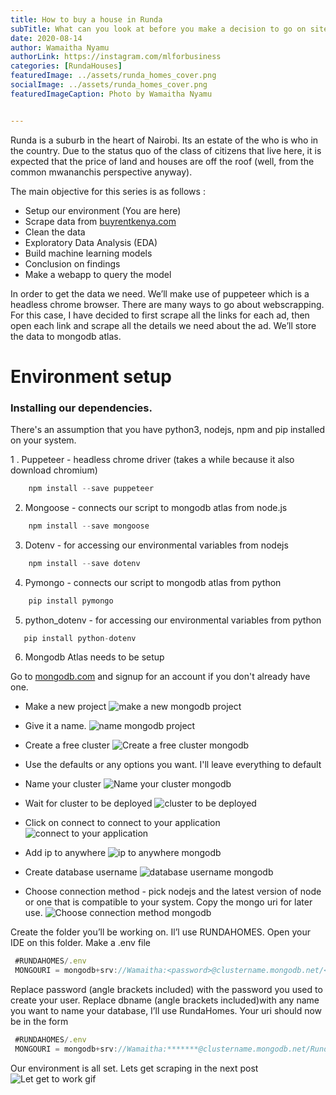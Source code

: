 ```yaml
---
title: How to buy a house in Runda
subTitle: What can you look at before you make a decision to go on site?
date: 2020-08-14
author: Wamaitha Nyamu
authorLink: https://instagram.com/mlforbusiness
categories: [RundaHouses]
featuredImage: ../assets/runda_homes_cover.png
socialImage: ../assets/runda_homes_cover.png
featuredImageCaption: Photo by Wamaitha Nyamu


---
```

<SEO title="Using machine learning techniques to deterimine housing prices in runda" description="End to end
datascience project for determining housing prices in runda" />


Runda is a suburb in the heart of Nairobi. Its an estate of the who is who in the country. Due to the status quo of
the class of citizens that live here, it is expected that the price of land and houses are off the roof (well, from
the common mwananchis perspective anyway).

The main objective for this series is as follows :
* Setup our environment (You are here)
* Scrape data from [buyrentkenya.com](https://buyrentkenya.com)
* Clean the data
* Exploratory Data Analysis (EDA)
* Build machine learning models
* Conclusion on findings
* Make a webapp to query the model

In order to get the data we need. We’ll make use of puppeteer which is a headless chrome browser. There are many ways
 to go about webscrapping. For this case, I have decided to first scrape all the links for each ad, then open each link and scrape all the details we need about the ad. We’ll store the data to mongodb atlas.
# Environment setup

### Installing our dependencies.
There's an assumption that you have python3, nodejs, npm and pip installed on your system.

1 . Puppeteer - headless chrome driver (takes a while because it also download chromium)

```javascript
    npm install --save puppeteer

```
2. Mongoose - connects our script to mongodb atlas from node.js


```javascript
    npm install --save mongoose

```

3. Dotenv - for accessing our environmental variables from nodejs

```javascript
    npm install --save dotenv
```

4. Pymongo - connects our script to mongodb atlas from python

```python
    pip install pymongo

```

5. python_dotenv - for accessing our environmental variables from python

```python
   pip install python-dotenv

```

6. Mongodb Atlas needs to be setup

Go to [mongodb.com](https://mongodb.com) and signup for an account if you don't already have one.

* Make a new project
![make a new mongodb project](../assets/runda_homes/new_project.png)

* Give it a name.
![name mongodb project](../assets/runda_homes/project_name_mongodb.png)


* Create a free cluster
![Create a free cluster mongodb ](../assets/runda_homes/free_cluster.png)

* Use the defaults or any options you want. I'll leave everything to default
* Name your cluster
![Name your cluster mongodb](../assets/runda_homes/cluster_name.png)
* Wait for cluster to be deployed
![cluster to be deployed](../assets/runda_homes/wait_deploy.png)
* Click on connect to connect to your application
![connect to your application](../assets/runda_homes/connect_your_application.png)

* Add ip to anywhere
![ip to anywhere  mongodb](../assets/runda_homes/add_ip.png)

* Create database username
![database username mongodb](../assets/runda_homes/create_db_username.png)

* Choose connection method - pick nodejs and the latest version of node or one that is compatible to your system.
Copy the mongo uri for later use.
![Choose connection method mongodb](../assets/runda_homes/mongo_uri.png)

Create the folder you’ll be working on. Il’l use  RUNDAHOMES. Open your IDE on this folder. Make a  .env file

```javascript
 #RUNDAHOMES/.env
 MONGOURI = mongodb+srv://Wamaitha:<password>@clustername.mongodb.net/<dbname>?retryWrites=true&w=majority

```
Replace password (angle brackets included) with the password you used to create your user. Replace dbname (angle brackets included)with any name you want to name your database, I’ll use RundaHomes.
Your uri should now be in the form
```javascript
 #RUNDAHOMES/.env
 MONGOURI = mongodb+srv://Wamaitha:*******@clustername.mongodb.net/RundaHomes?retryWrites=true&w=majority.

```
Our environment is all set. Lets get scraping in the next post
![Let get to work gif](https://media.giphy.com/media/l0HlxXjxUPD6W9Avm/giphy.gif)


